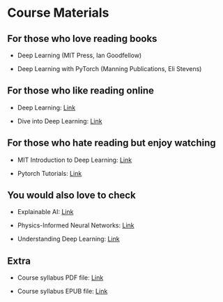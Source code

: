 # Course Materials 

## For those who love reading books {-}
* Deep Learning (MIT Press, Ian Goodfellow)

* Deep Learning with PyTorch (Manning Publications, Eli Stevens)

## For those who like reading online {-}
* Deep Learning: [Link](https://www.deeplearningbook.org/)

* Dive into Deep Learning: [Link](https://d2l.ai/)

## For those who hate reading but enjoy watching {-}
* MIT Introduction to Deep Learning: [Link](https://youtube.com/playlist?list=PLtBw6njQRU-rwp5__7C0oIVt26ZgjG9NI&si=a3Q8VooQY0cLYOBZ)

* Pytorch Tutorials: [Link](https://youtube.com/playlist?list=PLhhyoLH6IjfxeoooqP9rhU3HJIAVAJ3Vz&si=423lXjNwU2B5dxaC)

## You would also love to check {-}
* Explainable AI: [Link](https://youtube.com/playlist?list=PLV8yxwGOxvvovp-j6ztxhF3QcKXT6vORU&si=7N_VPAK0OkqRGiIz)

* Physics-Informed Neural Networks: [Link](https://youtube.com/playlist?list=PLXmYoJbJ848pkMm9NGZZKXUQJ8XWIXZX8&si=_AOgnC__wzOGc9xC)

* Understanding Deep Learning: [Link](https://github.com/udlbook/udlbook/tree/main)

## Extra
* Course syllabus PDF file: [Link](https://github.com/NeuralIncendio/neuralIncendio.github.io/blob/main/docs/Intro2DeepLearning.pdf?raw=true)

* Course syllabus EPUB file: [Link](https://github.com/NeuralIncendio/neuralIncendio.github.io/blob/main/docs/Intro2DeepLearning.epub?raw=true)